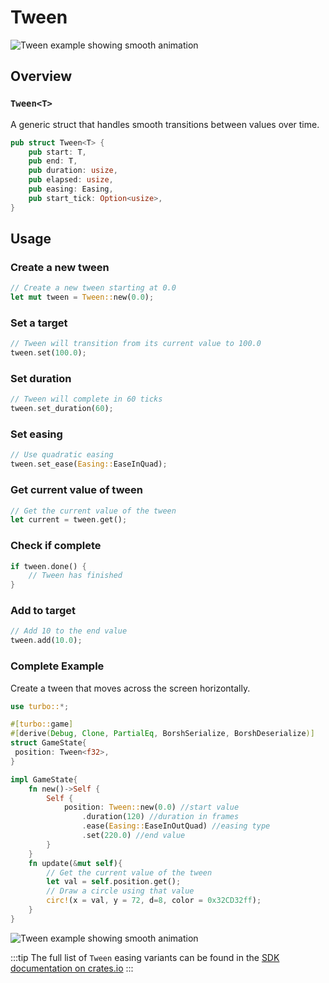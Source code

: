 # Tween

![Tween example showing smooth animation](/tween-example.gif)

## Overview

### `Tween<T>`

A generic struct that handles smooth transitions between values over time.

```rs
pub struct Tween<T> {
    pub start: T,
    pub end: T,
    pub duration: usize,
    pub elapsed: usize,
    pub easing: Easing,
    pub start_tick: Option<usize>,
}
```

## Usage

### Create a new tween

```rs
// Create a new tween starting at 0.0
let mut tween = Tween::new(0.0);
```

### Set a target

```rs
// Tween will transition from its current value to 100.0
tween.set(100.0);
```

### Set duration

```rs
// Tween will complete in 60 ticks
tween.set_duration(60);
```

### Set easing

```rs
// Use quadratic easing
tween.set_ease(Easing::EaseInQuad);
```

### Get current value of tween

```rs
// Get the current value of the tween
let current = tween.get();
```

### Check if complete

```rs
if tween.done() {
    // Tween has finished
}
```

### Add to target

```rs
// Add 10 to the end value
tween.add(10.0);
```

### Complete Example

Create a tween that moves across the screen horizontally.

```rs
use turbo::*;

#[turbo::game]
#[derive(Debug, Clone, PartialEq, BorshSerialize, BorshDeserialize)]
struct GameState{
 position: Tween<f32>,
}

impl GameState{
    fn new()->Self {
        Self {
            position: Tween::new(0.0) //start value
                .duration(120) //duration in frames
                .ease(Easing::EaseInOutQuad) //easing type
                .set(220.0) //end value
        }
    }
    fn update(&mut self){
        // Get the current value of the tween
        let val = self.position.get();
        // Draw a circle using that value
        circ!(x = val, y = 72, d=8, color = 0x32CD32ff);
    }
}

```

![Tween example showing smooth animation](/tween-example.gif)

:::tip
The full list of `Tween` easing variants can be found in the [SDK documentation on crates.io](https://docs.rs/turbo-genesis-sdk/latest/turbo_genesis_sdk/tween/enum.Easing.html#variants)
:::
